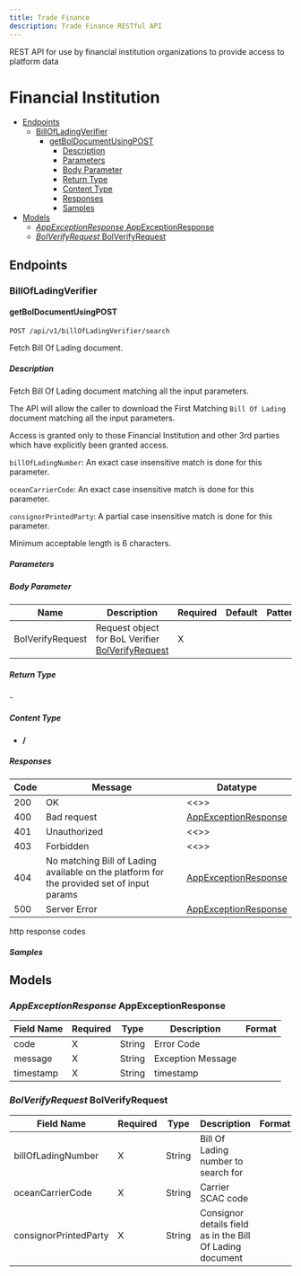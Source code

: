 ```yaml
---
title: Trade Finance
description: Trade Finance RESTful API
---
```


<!-- SPDX-License-Identifier: Apache-2.0
SPDXVersion: SPDX-2.2
SPDX-FileCopyrightText: Copyright 2020 FreightTrust and Clearing Corporation -->

<PageDescription>

REST API for use by financial institution organizations to provide access to platform data 

</PageDescription>



# Financial Institution


- [Endpoints](#endpoints)
  * [BillOfLadingVerifier](#billofladingverifier)
    + [getBolDocumentUsingPOST](#getboldocumentusingpost)
      - [Description](#description)
      - [Parameters](#parameters)
      - [Body Parameter](#body-parameter)
      - [Return Type](#return-type)
      - [Content Type](#content-type)
      - [Responses](#responses)
      - [Samples](#samples)
- [Models](#models)
  * [*AppExceptionResponse* AppExceptionResponse](#-appexceptionresponse--appexceptionresponse)
  * [*BolVerifyRequest* BolVerifyRequest](#-bolverifyrequest--bolverifyrequest)

## Endpoints

### BillOfLadingVerifier

#### getBolDocumentUsingPOST

`POST /api/v1/billOfLadingVerifier/search`

Fetch Bill Of Lading document.

##### Description

Fetch Bill Of Lading document matching all the input parameters.

The API will allow the caller to download the First Matching `Bill Of Lading` document matching all the input parameters.

Access is granted only to those Financial Institution and other 3rd parties which have explicitly been granted access.

`billOfLadingNumber`: An exact case insensitive match is done for this parameter.

`oceanCarrierCode`: An exact case insensitive match is done for this parameter.

`consignorPrintedParty`: A partial case insensitive match is done for this parameter.

Minimum acceptable length is 6 characters.

##### Parameters

##### Body Parameter

| Name             | Description                                                            | Required | Default | Pattern |
| ---------------- | ---------------------------------------------------------------------- | -------- | ------- | ------- |
| BolVerifyRequest | Request object for BoL Verifier [ BolVerifyRequest](#BolVerifyRequest) | X        |         |         |

##### Return Type

\-

##### Content Type

  - **/**

##### Responses

| Code | Message                                                                                   | Datatype                                       |
| ---- | ----------------------------------------------------------------------------------------- | ---------------------------------------------- |
| 200  | OK                                                                                        | \<\<\>\>                                       |
| 400  | Bad request                                                                               | [ AppExceptionResponse](#AppExceptionResponse) |
| 401  | Unauthorized                                                                              | \<\<\>\>                                       |
| 403  | Forbidden                                                                                 | \<\<\>\>                                       |
| 404  | No matching Bill of Lading available on the platform for the provided set of input params | [ AppExceptionResponse](#AppExceptionResponse) |
| 500  | Server Error                                                                              | [ AppExceptionResponse](#AppExceptionResponse) |

http response codes

##### Samples

## Models

### *AppExceptionResponse* AppExceptionResponse

| Field Name | Required | Type   | Description       | Format |
| ---------- | -------- | ------ | ----------------- | ------ |
| code       | X        | String | Error Code        |        |
| message    | X        | String | Exception Message |        |
| timestamp  | X        | String | timestamp         |        |

### *BolVerifyRequest* BolVerifyRequest

| Field Name            | Required | Type   | Description                                               | Format |
| --------------------- | -------- | ------ | --------------------------------------------------------- | ------ |
| billOfLadingNumber    | X        | String | Bill Of Lading number to search for                       |        |
| oceanCarrierCode      | X        | String | Carrier SCAC code                                         |        |
| consignorPrintedParty | X        | String | Consignor details field as in the Bill Of Lading document |        |
